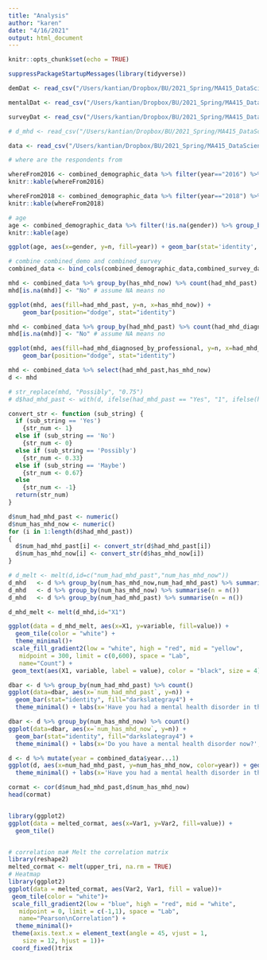 ```yaml
---
title: "Analysis"
author: "karen"
date: "4/16/2021"
output: html_document
---
```



```r
knitr::opts_chunk$set(echo = TRUE)

suppressPackageStartupMessages(library(tidyverse))

demDat <- read_csv("/Users/kantian/Dropbox/BU/2021_Spring/MA415_DataScienceR/final-project-brains/dataset/recode/demographics_names_recoded.csv")

mentalDat <- read_csv("/Users/kantian/Dropbox/BU/2021_Spring/MA415_DataScienceR/final-project-brains/dataset/recode/mental_health_in_tech_names_recoded.csv")

surveyDat <- read_csv("/Users/kantian/Dropbox/BU/2021_Spring/MA415_DataScienceR/final-project-brains/dataset/recode/survey_names_recoded.csv")

# d_mhd <- read_csv("/Users/kantian/Dropbox/BU/2021_Spring/MA415_DataScienceR/final-project-brains/karen_scripts/mhd_now_past.csv")

data <- read_csv("/Users/kantian/Dropbox/BU/2021_Spring/MA415_DataScienceR/final-project-brains/dataset/all_combined_dataset.csv")
```

```r
# where are the respondents from

whereFrom2016 <- combined_demographic_data %>% filter(year=="2016") %>% group_by(country_of_work) %>% count() %>% arrange(desc(n)) %>% head(n, n = 10) 
knitr::kable(whereFrom2016)

whereFrom2018 <- combined_demographic_data %>% filter(year=="2018") %>% group_by(country_of_residence) %>% count() %>% arrange(desc(n)) %>% head(n, n = 10) 
knitr::kable(whereFrom2018)

```


```r
# age
age <- combined_demographic_data %>% filter(!is.na(gender)) %>% group_by(gender,year) %>% summarise(n = n()) %>% mutate(freq = n / sum(n)) %>% ungroup
knitr::kable(age)

ggplot(age, aes(x=gender, y=n, fill=year)) + geom_bar(stat='identity', position="dodge") + labs(x="Gender", y="Count") + scale_x_discrete(labels=c("Female","Queer/Undefined","Male"))
```


```r
# combine combined_demo and combined_survey 
combined_data <- bind_cols(combined_demographic_data,combined_survey_data)
```
```r
mhd <- combined_data %>% group_by(has_mhd_now) %>% count(had_mhd_past)
mhd[is.na(mhd)] <- "No" # assume NA means no 
```

```r
ggplot(mhd, aes(fill=had_mhd_past, y=n, x=has_mhd_now)) + 
    geom_bar(position="dodge", stat="identity")
```
```r
mhd <- combined_data %>% group_by(had_mhd_past) %>% count(had_mhd_diagnosed_by_professional)
mhd[is.na(mhd)] <- "No" # assume NA means no 

ggplot(mhd, aes(fill=had_mhd_diagnosed_by_professional, y=n, x=had_mhd_past)) + 
    geom_bar(position="dodge", stat="identity")
```

```r
mhd <- combined_data %>% select(had_mhd_past,has_mhd_now)
d <- mhd 

# str_replace(mhd, "Possibly", "0.75")
# d$had_mhd_past <- with(d, ifelse(had_mhd_past == "Yes", "1", ifelse(had_mhd_past == "No", "0",ifelse(had_mhd_past == "Maybe", "0.67"), ifelse(had_mhd_past == "Possibly", "0.33", had_mhd_past))))

convert_str <- function (sub_string) {
  if (sub_string == 'Yes')
    {str_num <- 1}
  else if (sub_string == 'No')
    {str_num <- 0}
  else if (sub_string == 'Possibly')
    {str_num <- 0.33}
  else if (sub_string == 'Maybe')
    {str_num <- 0.67}
  else
    {str_num <- -1}
  return(str_num)
}

d$num_had_mhd_past <- numeric()
d$num_has_mhd_now <- numeric()
for (i in 1:length(d$had_mhd_past)) 
{
  d$num_had_mhd_past[i] <- convert_str(d$had_mhd_past[i])
  d$num_has_mhd_now[i] <- convert_str(d$has_mhd_now[i])
}

# d_melt <- melt(d,id=c("num_had_mhd_past","num_has_mhd_now"))
d_mhd   <- d %>% group_by(num_has_mhd_now,num_had_mhd_past) %>% summarise(n = n())
d_mhd   <- d %>% group_by(num_has_mhd_now) %>% summarise(n = n())
d_mhd   <- d %>% group_by(num_had_mhd_past) %>% summarise(n = n())

d_mhd_melt <- melt(d_mhd,id="X1")
```

```r
ggplot(data = d_mhd_melt, aes(x=X1, y=variable, fill=value)) + 
  geom_tile(color = "white") +
  theme_minimal()+  
 scale_fill_gradient2(low = "white", high = "red", mid = "yellow", 
   midpoint = 300, limit = c(0,600), space = "Lab", 
   name="Count") + 
 geom_text(aes(X1, variable, label = value), color = "black", size = 4) + coord_flip() + labs(x="Has mental health disorder now", y="Has had mental health disorder in past)") + scale_x_continuous(breaks=c(0,0.33,0.67,1),labels=c( "No","Possibly","Maybe","Yes")) + scale_y_discrete(breaks=c(0,0.33,0.67,1),labels=c( "No","Possibly","Maybe","Yes"))
```
```r
dbar <- d %>% group_by(num_had_mhd_past) %>% count()
ggplot(data=dbar, aes(x=`num_had_mhd_past`, y=n)) +
  geom_bar(stat="identity", fill="darkslategray4") +
  theme_minimal() + labs(x='Have you had a mental health disorder in the past?',y='count') + scale_x_continuous(breaks=c(0,0.33,0.67,1),labels=c( "No","Possibly","Maybe","Yes"), limits=c(-0.2,1.2))
```

```r
dbar <- d %>% group_by(num_has_mhd_now) %>% count()
ggplot(data=dbar, aes(x=`num_has_mhd_now`, y=n)) +
  geom_bar(stat="identity", fill="darkslategray4") +
  theme_minimal() + labs(x='Do you have a mental health disorder now?',y='count') + scale_x_continuous(breaks=c(0,0.33,0.67,1),labels=c( "No","Possibly","Maybe","Yes"), limits=c(-0.2,1.2))
```

```r
d <- d %>% mutate(year = combined_data$year...1)
ggplot(d, aes(x=num_had_mhd_past, y=num_has_mhd_now, color=year)) + geom_jitter(alpha = 0.3) +
  theme_minimal() + labs(x='Have you had a mental health disorder in the past?',y='Do you have a mental health disorder now?') + scale_x_continuous(breaks=c(0,0.33,0.67,1),labels=c( "No","Possibly","Maybe","Yes"), limits=c(-0.2,1.2)) + scale_y_continuous(breaks=c(0,0.33,0.67,1),labels=c( "No","Possibly","Maybe","Yes"), limits=c(-0.2,1.2))
```

```r
cormat <- cor(d$num_had_mhd_past,d$num_has_mhd_now)
head(cormat)


library(ggplot2)
ggplot(data = melted_cormat, aes(x=Var1, y=Var2, fill=value)) + 
  geom_tile()


# correlation ma# Melt the correlation matrix
library(reshape2)
melted_cormat <- melt(upper_tri, na.rm = TRUE)
# Heatmap
library(ggplot2)
ggplot(data = melted_cormat, aes(Var2, Var1, fill = value))+
 geom_tile(color = "white")+
 scale_fill_gradient2(low = "blue", high = "red", mid = "white", 
   midpoint = 0, limit = c(-1,1), space = "Lab", 
   name="Pearson\nCorrelation") +
  theme_minimal()+ 
 theme(axis.text.x = element_text(angle = 45, vjust = 1, 
    size = 12, hjust = 1))+
 coord_fixed()trix 

```


